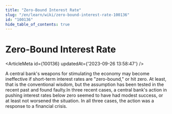 ```yaml
---
title: "Zero-Bound Interest Rate"
slug: "/en/learn/wiki/zero-bound-interest-rate-100136"
id: "100136"
hide_table_of_contents: true
---
```



# Zero-Bound Interest Rate

<ArticleMeta id={100136} updatedAt={'2023-09-26 13:58:47'} />
<div className='border-solid border-b border-t-0 my-4 border-[var(--ifm-color-gray-300)]' />

A central bank's weapons for stimulating the economy may become ineffective if short-term interest rates are "zero-bound," or hit zero. At least, that is the conventional wisdom, but the assumption has been tested in the recent past and found faulty.In three recent cases, a central bank's action in pushing interest rates below zero seemed to have had modest success, or at least not worsened the situation. In all three cases, the action was a response to a financial crisis.
